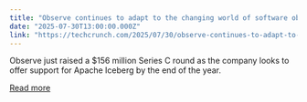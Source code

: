 ```yaml
---
title: "Observe continues to adapt to the changing world of software observability"
date: "2025-07-30T13:00:00.000Z"
link: "https://techcrunch.com/2025/07/30/observe-continues-to-adapt-to-the-changing-world-of-software-observability/"
---
```


Observe just raised a $156 million Series C round as the company looks to offer support for Apache Iceberg by the end of the year. 

[Read more](https://techcrunch.com/2025/07/30/observe-continues-to-adapt-to-the-changing-world-of-software-observability/)
